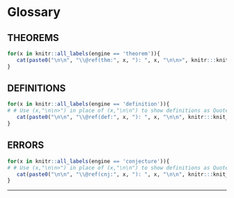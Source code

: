 # Glossary {#Glossary .unnumbered .tabset .tabset-fade}

## THEOREMS {.unlisted .unnumbered}
```r
for(x in knitr::all_labels(engine == 'theorem')){
   cat(paste0("\n\n", "\\@ref(thm:", x, "): ", x, "\n\n>", knitr:::knit_code$get(x), collapse = "\n\n"))
} 
```

## DEFINITIONS {.unlisted .unnumbered}

```r
for(x in knitr::all_labels(engine == 'definition')){
# # Use (x,"\n\n>") in place of (x,"\n\n") to show definitions as Quotes
   cat(paste0("\n\n", "\\@ref(def:", x, "): ", x, "\n\n", knitr:::knit_code$get(x), collapse = "\n\n"))
} 
```

## ERRORS {.unlisted .unnumbered}

```r
for(x in knitr::all_labels(engine == 'conjecture')){
# # Use (x,"\n\n>") in place of (x,"\n\n") to show definitions as Quotes
   cat(paste0("\n\n", "\\@ref(cnj:", x, "): ", x, "\n\n", knitr:::knit_code$get(x), collapse = "\n\n"))
} 
```

<!--
## Validation {.unlisted .unnumbered}

```r
# #Summarised Packages and Objects
rm(x)
f_()
```
-->

****
